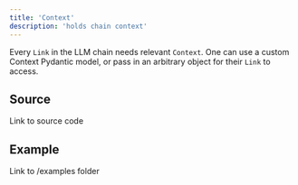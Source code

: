 ```yaml
---
title: 'Context'
description: 'holds chain context'
---
```


Every ```Link``` in the LLM chain needs relevant ```Context```. One can use a custom Context Pydantic model, or pass in an arbitrary object for their ```Link``` to access.

## Source 

Link to source code 

## Example 

Link to /examples folder
